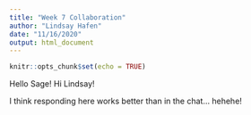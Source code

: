```yaml
---
title: "Week 7 Collaboration"
author: "Lindsay Hafen"
date: "11/16/2020"
output: html_document
---
```


```r
knitr::opts_chunk$set(echo = TRUE)
```

Hello Sage!
Hi Lindsay!

I think responding here works better than in the chat... hehehe!
